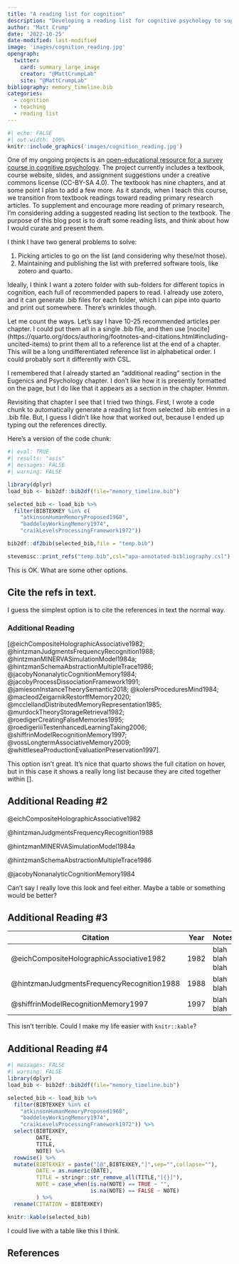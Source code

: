 ```yaml
---
title: "A reading list for cognition"
description: "Developing a reading list for cognitive psychology to supplement an introductory textbook."
author: "Matt Crump"
date: '2022-10-25'
date-modified: last-modified
image: 'images/cognition_reading.jpg'
opengraph:
  twitter:
    card: summary_large_image
    creator: "@MattCrumpLab"
    site: "@MattCrumpLab"
bibliography: memory_timeline.bib
categories:
  - cognition
  - teaching
  - reading list
---
```


```r
#| echo: FALSE
#| out.width: 100%
knitr::include_graphics('images/cognition_reading.jpg')
```

One of my ongoing projects is an [open-educational resource for a survey course in cognitive psychology](https://crumplab.com/cognition). The project currently includes a textbook, course website, slides, and assignment suggestions under a creative commons license (CC-BY-SA 4.0). The textbook has nine chapters, and at some point I plan to add a few more. As it stands, when I teach this course, we transition from textbook readings toward reading primary research articles. To supplement and encourage more reading of primary research, I'm considering adding a suggested reading list section to the textbook. The purpose of this blog post is to draft some reading lists, and think about how I would curate and present them.

I think I have two general problems to solve:

1.  Picking articles to go on the list (and considering why these/not those).
2.  Maintaining and publishing the list with preferred software tools, like zotero and quarto.

Ideally, I think I want a zotero folder with sub-folders for different topics in cognition, each full of recommended papers to read. I already use zotero, and it can generate .bib files for each folder, which I can pipe into quarto and print out somewhere. There's wrinkles though.

Let me count the ways. Let's say I have 10-25 recommended articles per chapter. I could put them all in a single .bib file, and then use \[nocite\](https://quarto.org/docs/authoring/footnotes-and-citations.html#including-uncited-items) to print them all to a reference list at the end of a chapter. This will be a long undifferentiated reference list in alphabetical order. I could probably sort it differently with CSL.

I remembered that I already started an "additional reading" section in the Eugenics and Psychology chapter. I don't like how it is presently formatted on the page, but I do like that it appears as a section in the chapter. Hmmm.

Revisiting that chapter I see that I tried two things. First, I wrote a code chunk to automatically generate a reading list from selected .bib entries in a .bib file. But, I guess I didn't like how that worked out, because I ended up typing out the references directly.

Here's a version of the code chunk:

```r
#| eval: TRUE
#| results: "asis"
#| messages: FALSE
#| warning: FALSE

library(dplyr)
load_bib <- bib2df::bib2df(file="memory_timeline.bib")

selected_bib <- load_bib %>%
  filter(BIBTEXKEY %in% c(
    "atkinsonHumanMemoryProposed1968",
    "baddeleyWorkingMemory1974",
    "craikLevelsProcessingFramework1972"))

bib2df::df2bib(selected_bib,file = "temp.bib")

stevemisc::print_refs("temp.bib",csl="apa-annotated-bibliography.csl")
```

This is OK. What are some other options.

## Cite the refs in text.

I guess the simplest option is to cite the references in text the normal way.

### Additional Reading

[@eichCompositeHolographicAssociative1982; @hintzmanJudgmentsFrequencyRecognition1988; @hintzmanMINERVASimulationModel1984a; @hintzmanSchemaAbstractionMultipleTrace1986; @jacobyNonanalyticCognitionMemory1984; @jacobyProcessDissociationFramework1991; @jamiesonInstanceTheorySemantic2018; @kolersProceduresMind1984; @macleodZeigarnikRestorffMemory2020; @mcclellandDistributedMemoryRepresentation1985; @murdockTheoryStorageRetrieval1982; @roedigerCreatingFalseMemories1995; @roedigeriiiTestenhancedLearningTaking2006; @shiffrinModelRecognitionMemory1997; @vossLongtermAssociativeMemory2009; @whittleseaProductionEvaluationPreservation1997].

This option isn't great. It's nice that quarto shows the full citation on hover, but in this case it shows a really long list because they are cited together within \[\].

## Additional Reading #2

@eichCompositeHolographicAssociative1982

@hintzmanJudgmentsFrequencyRecognition1988

@hintzmanMINERVASimulationModel1984a

@hintzmanSchemaAbstractionMultipleTrace1986

@jacobyNonanalyticCognitionMemory1984

Can't say I really love this look and feel either. Maybe a table or something would be better?

## Additional Reading #3

| Citation                                   | Year | Notes          |
|--------------------------------------------|------|----------------|
| @eichCompositeHolographicAssociative1982   | 1982 | blah blah blah |
| @hintzmanJudgmentsFrequencyRecognition1988 | 1988 | blah blah      |
| @shiffrinModelRecognitionMemory1997        | 1997 | blah blah      |

This isn't terrible. Could I make my life easier with `knitr::kable`?

## Additional Reading #4

```r
#| messages: FALSE
#| warning: FALSE
library(dplyr)
load_bib <- bib2df::bib2df(file="memory_timeline.bib")

selected_bib <- load_bib %>%
  filter(BIBTEXKEY %in% c(
    "atkinsonHumanMemoryProposed1968",
    "baddeleyWorkingMemory1974",
    "craikLevelsProcessingFramework1972")) %>%
  select(BIBTEXKEY,
         DATE,
         TITLE,
         NOTE) %>%
  rowwise() %>%
  mutate(BIBTEXKEY = paste("[@",BIBTEXKEY,"]",sep="",collapse=""),
         DATE = as.numeric(DATE),
         TITLE = stringr::str_remove_all(TITLE,"[{}]"),
         NOTE = case_when(is.na(NOTE) == TRUE ~ "",
                          is.na(NOTE) == FALSE ~ NOTE)
         ) %>%
  rename(CITATION = BIBTEXKEY)

knitr::kable(selected_bib)
```

I could live with a table like this I think.

## References
